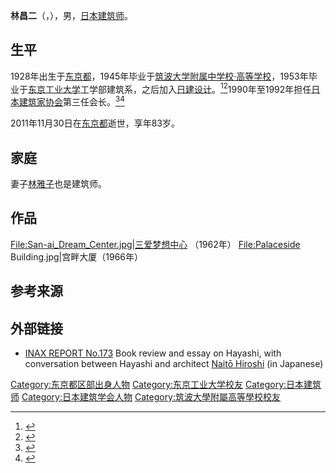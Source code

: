 '''林昌二'''（{{jpn|j=林 昌二|hg=はやし しょうじ|rm=Hayashi Shōji}}，{{bd|1928年|9月23日|2011年|11月30日|}}），男，[[日本|日本]][[建筑师|建筑师]]。

== 生平 ==
1928年出生于[[东京都|东京都]]，1945年毕业于[[筑波大学附属中学校·高等学校|筑波大学附属中学校·高等学校]]，1953年毕业于[[东京工业大学|东京工业大学]]工学部建筑系，之后加入[[日建设计|日建设计]]。<ref name="NikkeiProfile">{{cite web|script-title=ja:林 昌二|title=Hayashi Shōji|url=http://kenplatz.nikkeibp.co.jp/article/building/photo/20061114/500954/|publisher=Nikkei Architecture|accessdate=17 August 2017|language=ja|archive-date=2017-11-09|archive-url=https://web.archive.org/web/20171109081330/http://kenplatz.nikkeibp.co.jp/article/building/photo/20061114/500954/|dead-url=no}}</ref><ref name="Tobunken">{{cite web|script-title=ja:林 昌二|title=Hayashi Shōji|url=http://www.tobunken.go.jp/materials/bukko/204372.html|publisher=Tokyo National Research Institute for Cultural Properties|accessdate=17 August 2017|language=ja|archive-date=2020-10-09|archive-url=https://web.archive.org/web/20201009110300/https://www.tobunken.go.jp/materials/bukko/204372.html|dead-url=no}}</ref>1990年至1992年担任[[日本建筑家协会|日本建筑家协会]]第三任会长。<ref name="JIAHayashi">{{cite web|script-title=ja:林 昌二|title=Hayashi Shōji|url=http://www.jia.or.jp/topics/kenchikuka/dat/hayashi.htm|publisher=Japan Institute of Architects|accessdate=17 August 2017|language=ja|archive-date=2017-11-09|archive-url=https://web.archive.org/web/20171109080826/http://www.jia.or.jp/topics/kenchikuka/dat/hayashi.htm|dead-url=no}}</ref><ref name="CramerYankopolus2006">{{cite book|last1=Cramer|first1=James P.|last2=Yankopolus|first2=Jennifer Evans|title=Almanac of Architecture & Design 2006|url=https://books.google.com/books?id=Jh7ecV24_uAC&pg=PA282|year=2006|publisher=Greenway Communications|isbn=978-0-9755654-2-1|page=250}}</ref>

2011年11月30日在[[东京都|东京都]]逝世，享年83岁。

==家庭==
妻子[[林雅子|林雅子]]也是建筑师。

== 作品 ==
<gallery>
File:San-ai_Dream_Center.jpg|三爱梦想中心 （1962年）
File:Palaceside Building.jpg|宫畔大厦（1966年）
</gallery>

== 参考来源 ==
{{reflist}}

== 外部链接 ==
* [http://inaxreport.info/data/INAX173_15_37.pdf  INAX REPORT No.173] {{Wayback|url=http://inaxreport.info/data/INAX173_15_37.pdf |date=20160309121037 }} Book review and essay on Hayashi, with conversation between Hayashi and architect [[Hiroshi_Naito|Naitō Hiroshi]] (in Japanese)
{{Commons category-inline |Shoji Hayashi}}

{{authority control}}
{{DEFAULTSORT:Hayashi, Shōji}}
[[Category:东京都区部出身人物|Category:东京都区部出身人物]]
[[Category:东京工业大学校友|Category:东京工业大学校友]]
[[Category:日本建筑师|Category:日本建筑师]]
[[Category:日本建筑学会人物|Category:日本建筑学会人物]]
[[Category:筑波大學附屬高等學校校友|Category:筑波大學附屬高等學校校友]]